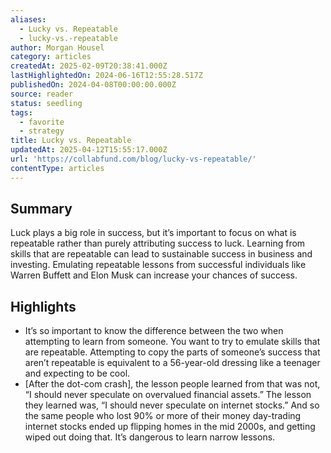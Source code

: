 ```yaml
---
aliases:
  - Lucky vs. Repeatable
  - lucky-vs.-repeatable
author: Morgan Housel
category: articles
createdAt: 2025-02-09T20:38:41.000Z
lastHighlightedOn: 2024-06-16T12:55:28.517Z
publishedOn: 2024-04-08T00:00:00.000Z
source: reader
status: seedling
tags:
  - favorite
  - strategy
title: Lucky vs. Repeatable
updatedAt: 2025-04-12T15:55:17.000Z
url: 'https://collabfund.com/blog/lucky-vs-repeatable/'
contentType: articles
---
```

## Summary

Luck plays a big role in success, but it’s important to focus on what is repeatable rather than purely attributing success to luck. Learning from skills that are repeatable can lead to sustainable success in business and investing. Emulating repeatable lessons from successful individuals like Warren Buffett and Elon Musk can increase your chances of success.

## Highlights

- It’s so important to know the difference between the two when attempting to learn from someone. You want to try to emulate skills that are repeatable. Attempting to copy the parts of someone’s success that aren’t repeatable is equivalent to a 56-year-old dressing like a teenager and expecting to be cool.
- [After the dot-com crash], the lesson people learned from that was not, “I should never speculate on overvalued financial assets.” The lesson they learned was, “I should never speculate on internet stocks.” And so the same people who lost 90% or more of their money day-trading internet stocks ended up flipping homes in the mid 2000s, and getting wiped out doing that. It’s dangerous to learn narrow lessons.
